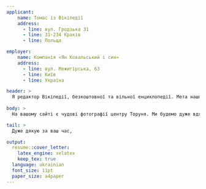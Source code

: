 ```yaml
---
applicant:
    name: Томас із Вікіпедії
    address:
      - line: вул. Гродзька 31
      - line: 31-234 Краків
      - line: Польща

employer:
    name: Компанія «Ян Ковальський і син»
    address:
      - line: вул. Межигірська, 63
      - line: Київ
      - line: Україна

header: >
  Я редактор Вікіпедії, безкоштовної та вільної енциклопедії. Мета нашого проекту – зібрати всі знання, розвинути та поширити їх безкоштовно на благо людства. Водночас ми дуже поважаємо авторські права, і саме з цього приводу я до вас звертаюся.
  
body: >
  На вашому сайті є чудові фотографії центру Торуня. Ми будемо дуже вдячні, якщо ви надасте нам дозвіл використовувати їх у Вікіпедії (включаючи статті про Торунь), якщо ви володієте авторським правом на це. Оскільки ми надаємо великого значення авторському праву, ми не будемо публікувати ці матеріали без прямої згоди автора.

tail: >
  Дуже дякую за ваш час,

output:
  resume::cover_letter: 
    latex_engine: xelatex
    keep_tex: true
  language: ukrainian
  font_size: 11pt
  paper_size: a4paper
---
```


